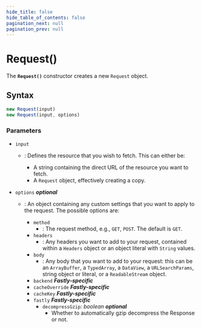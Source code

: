 ```yaml
---
hide_title: false
hide_table_of_contents: false
pagination_next: null
pagination_prev: null
---
```

# Request()

The **`Request()`** constructor creates a new
`Request` object.

## Syntax

```js
new Request(input)
new Request(input, options)
```

### Parameters

- `input`

  - : Defines the resource that you wish to fetch. This can either be:

    - A string containing the direct URL of the resource you want to
      fetch.
    - A `Request` object, effectively creating a copy.

- `options` _**optional**_

  - : An object containing any custom settings that you want to apply to the
    request. The possible options are:

    - `method`
      - : The request method, e.g., `GET`, `POST`. The default is `GET`.
    - `headers`
      - : Any headers you want to add to your request, contained
        within a `Headers` object or an object literal with `String` values.
    - `body`
      - : Any body that you want to add to your request: this can be an `ArrayBuffer`, a `TypedArray`, a `DataView`, a `URLSearchParams`, string object or literal, or a `ReadableStream` object.
    - `backend` _**Fastly-specific**_
    - `cacheOverride` _**Fastly-specific**_
    - `cacheKey` _**Fastly-specific**_
    - `fastly` _**Fastly-specific**_
      - `decompressGzip`_: boolean_ _**optional**_
        - Whether to automatically gzip decompress the Response or not.